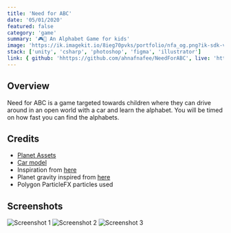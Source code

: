 ```yaml
---
title: 'Need for ABC'
date: '05/01/2020'
featured: false
category: 'game'
summary: '🎮🚗 An Alphabet Game for kids'
image: 'https://ik.imagekit.io/8ieg70pvks/portfolio/nfa_og.png?ik-sdk-version=javascript-1.4.3&updatedAt=1670981729993'
stack: ['unity', 'csharp', 'photoshop', 'figma', 'illustrator']
link: { github: 'hhttps://github.com/ahnafnafee/NeedForABC', live: 'https://ahnafnafee.itch.io/need-for-abc' }
---
```


## Overview

Need for ABC is a game targeted towards children where they can drive around in an open world with a car and
learn the alphabet. You will be timed on how fast you can find the alphabets.

## Credits

- [Planet Assets](https://kenney.nl/assets/nature-kit)
- [Car model](https://kenney.nl/assets/car-kit)
- Inspiration from [here](https://brackeysgames.itch.io/shrinking-planet)
- Planet gravity inspired from [here](https://www.youtube.com/watch?v=UeqfHkfPNh4)
- Polygon ParticleFX particles used

## Screenshots

![Screenshot 1](https://ik.imagekit.io/8ieg70pvks/portfolio/nfa_ss_01.png?ik-sdk-version=javascript-1.4.3)
![Screenshot 2](https://ik.imagekit.io/8ieg70pvks/portfolio/nfa_ss_02.png?ik-sdk-version=javascript-1.4.3)
![Screenshot 3](https://ik.imagekit.io/8ieg70pvks/portfolio/nfa_ss_03.png?ik-sdk-version=javascript-1.4.3)
